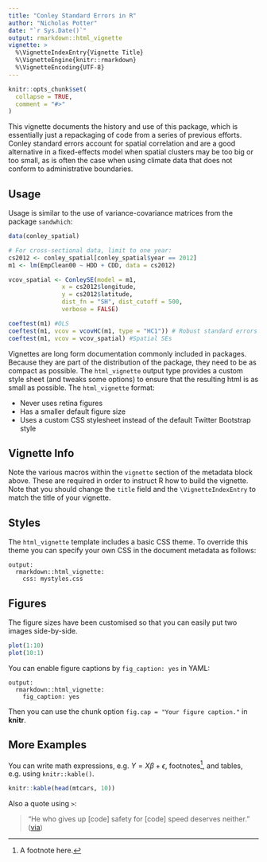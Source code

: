```yaml
---
title: "Conley Standard Errors in R"
author: "Nicholas Potter"
date: "`r Sys.Date()`"
output: rmarkdown::html_vignette
vignette: >
  %\VignetteIndexEntry{Vignette Title}
  %\VignetteEngine{knitr::rmarkdown}
  %\VignetteEncoding{UTF-8}
---
```


```r
knitr::opts_chunk$set(
  collapse = TRUE,
  comment = "#>"
)
```

This vignette documents the history and use of this package, which is essentially just a repackaging of code from a series of previous efforts. Conley standard errors account for spatial correlation and are a good alternative in a fixed-effects model when spatial clusters may be too big or too small, as is often the case when using climate data that does not conform to administrative boundaries.

## Usage

Usage is similar to the use of variance-covariance matrices from the package `sandwhich`:

```r
data(conley_spatial)

# For cross-sectional data, limit to one year:
cs2012 <- conley_spatial[conley_spatial$year == 2012]
m1 <- lm(EmpClean00 ~ HDD + CDD, data = cs2012)

vcov_spatial <- ConleySE(model = m1,
               x = cs2012$longitude,
               y = cs2012$latitude,
               dist_fn = "SH", dist_cutoff = 500, 
               verbose = FALSE) 

coeftest(m1) #OLS
coeftest(m1, vcov = vcovHC(m1, type = "HC1")) # Robust standard errors as in Stata
coeftest(m1, vcov = vcov_spatial) #Spatial SEs


```




Vignettes are long form documentation commonly included in packages. Because they are part of the distribution of the package, they need to be as compact as possible. The `html_vignette` output type provides a custom style sheet (and tweaks some options) to ensure that the resulting html is as small as possible. The `html_vignette` format:

- Never uses retina figures
- Has a smaller default figure size
- Uses a custom CSS stylesheet instead of the default Twitter Bootstrap style

## Vignette Info

Note the various macros within the `vignette` section of the metadata block above. These are required in order to instruct R how to build the vignette. Note that you should change the `title` field and the `\VignetteIndexEntry` to match the title of your vignette.

## Styles

The `html_vignette` template includes a basic CSS theme. To override this theme you can specify your own CSS in the document metadata as follows:

    output: 
      rmarkdown::html_vignette:
        css: mystyles.css

## Figures

The figure sizes have been customised so that you can easily put two images side-by-side. 

```r
plot(1:10)
plot(10:1)
```

You can enable figure captions by `fig_caption: yes` in YAML:

    output:
      rmarkdown::html_vignette:
        fig_caption: yes

Then you can use the chunk option `fig.cap = "Your figure caption."` in **knitr**.

## More Examples

You can write math expressions, e.g. $Y = X\beta + \epsilon$, footnotes^[A footnote here.], and tables, e.g. using `knitr::kable()`.

```r
knitr::kable(head(mtcars, 10))
```

Also a quote using `>`:

> "He who gives up [code] safety for [code] speed deserves neither."
([via](https://twitter.com/hadleywickham/status/504368538874703872))
